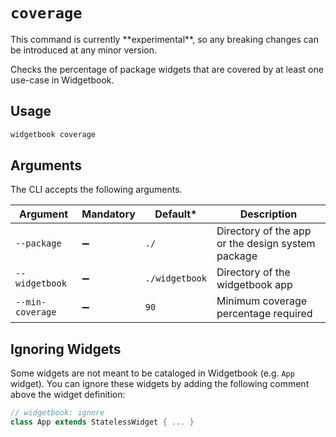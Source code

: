 # `coverage`

<Warning>
  This command is currently **experimental**, so any breaking changes can be
  introduced at any minor version.
</Warning>

Checks the percentage of package widgets that are covered by at least one use-case in Widgetbook.

## Usage

```bash
widgetbook coverage
```

## Arguments

The CLI accepts the following arguments.

| Argument         | Mandatory | Default\*      | Description                                       |
| ---------------- | --------- | -------------- | ------------------------------------------------- |
| `--package`      | ➖        | `./`           | Directory of the app or the design system package |
| `--widgetbook`   | ➖        | `./widgetbook` | Directory of the widgetbook app                   |
| `--min-coverage` | ➖        | `90`           | Minimum coverage percentage required              |

## Ignoring Widgets

Some widgets are not meant to be cataloged in Widgetbook (e.g. `App` widget). You can ignore these widgets by adding the following comment above the widget definition:

```dart
// widgetbook: ignore
class App extends StatelessWidget { ... }
```
